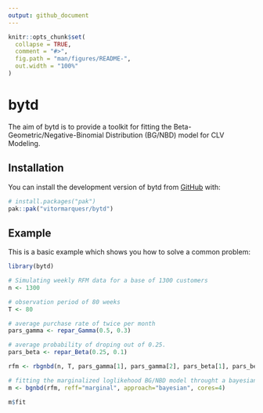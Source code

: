 ```yaml
---
output: github_document
---
```


<!-- README.md is generated from README.Rmd. Please edit that file -->

```r
knitr::opts_chunk$set(
  collapse = TRUE,
  comment = "#>",
  fig.path = "man/figures/README-",
  out.width = "100%"
)
```

# bytd

<!-- badges: start -->
<!-- badges: end -->

The aim of bytd is to provide a toolkit for fitting the Beta-Geometric/Negative-Binomial Distribution (BG/NBD) model for CLV Modeling.

## Installation

You can install the development version of bytd from [GitHub](https://github.com/) with:

``` r
# install.packages("pak")
pak::pak("vitormarquesr/bytd")
```

## Example

This is a basic example which shows you how to solve a common problem:

```r
library(bytd)

# Simulating weekly RFM data for a base of 1300 customers
n <- 1300

# observation period of 80 weeks
T <- 80

# average purchase rate of twice per month
pars_gamma <- repar_Gamma(0.5, 0.3)

# average probability of droping out of 0.25.
pars_beta <- repar_Beta(0.25, 0.1)

rfm <- rbgnbd(n, T, pars_gamma[1], pars_gamma[2], pars_beta[1], pars_beta[2])

# fitting the marginalized loglikehood BG/NBD model throught a bayesian approach
m <- bgnbd(rfm, reff="marginal", approach="bayesian", cores=4)

m$fit
```
